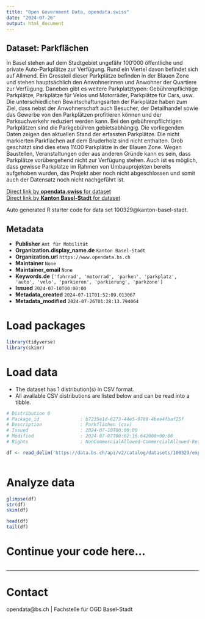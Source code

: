```yaml
---
title: "Open Government Data, opendata.swiss"
date: "2024-07-26"
output: html_document
---
```


## Dataset: Parkflächen

In Basel stehen auf dem Stadtgebiet ungefähr 100'000 öffentliche und private Auto-Parkplätze zur Verfügung. Rund ein Viertel davon befindet sich auf Allmend. Ein Grossteil dieser Parkplätze befinden in der Blauen Zone und stehen hauptsächlich den Anwohnerinnen und Anwohner der Quartiere zur Verfügung. Daneben gibt es weitere Parkplatztypen: Gebührenpflichtige Parkplätze, Parkplätze für Velos und Motorräder, Parkplätze für Cars, usw.
Die unterschiedlichen Bewirtschaftungsarten der Parkplätze haben zum Ziel, dass nebst der Anwohnerschaft auch Besucher, der Detailhandel sowie das Gewerbe von den Parkplätzen profitieren können und der Parksuchverkehr reduziert werden kann. Bei den gebührenpflichtigen Parkplätzen sind die Parkgebühren gebietsabhängig.
Die vorliegenden Daten zeigen den aktuellen Stand der erfassten Parkplätze. Die nicht markierten Parkflächen auf dem Bruderholz sind nicht enthalten. Grob geschätzt sind dies etwa 1'400 Parkplätze in der Blauen Zone. Wegen Baustellen, Veranstaltungen oder aus anderen Gründe kann es sein, dass Parkplätze vorübergehend nicht zur Verfügung stehen. Auch ist es möglich, dass gewisse Parkplätze im Rahmen von Umbauprojekten bereits aufgehoben wurden, das Projekt aber noch nicht abgeschlossen und somit auch der Datensatz noch nicht nachgeführt ist.


[Direct link by **opendata.swiss** for dataset](https://opendata.swiss/de/dataset/parkflachen)<br>
[Direct link by **Kanton Basel-Stadt** for dataset](https://data.bs.ch/explore/dataset/100329/)

Auto generated R starter code for data set 100329@kanton-basel-stadt.

## Metadata

- **Publisher** `Amt für Mobilität`
- **Organization.display_name.de** `Kanton Basel-Stadt`
- **Organization.url** `https://www.opendata.bs.ch`
- **Maintainer** `None`
- **Maintainer_email** `None`
- **Keywords.de** `['fahrrad', 'motorrad', 'parken', 'parkplatz', 'auto', 'velo', 'parkieren', 'parkierung', 'parkzone']`
- **Issued** `2024-07-10T00:00:00`
- **Metadata_created** `2024-07-11T01:52:09.013067`
- **Metadata_modified** `2024-07-26T01:28:13.794064`


# Load packages

```r

library(tidyverse)
library(skimr)

```

# Load data

-   The dataset has 1 distribution(s) in CSV format.
-   All available CSV distributions are listed below and can be read into a tibble.

```r

# Distribution 0
# Package_id               : b7235e1d-6273-44e5-9708-4bee4fbaf25f
# Description              : Parkflächen (csv)
# Issued                   : 2024-07-10T00:00:00
# Modified                 : 2024-07-07T00:02:16.642000+00:00
# Rights                   : NonCommercialAllowed-CommercialAllowed-ReferenceRequired

df <- read_delim('https://data.bs.ch/api/v2/catalog/datasets/100329/exports/csv')



```

# Analyze data

```r

glimpse(df)
str(df)
skim(df)

head(df)
tail(df)

```

# Continue your code here...

```r

```

------------------------------------------------------------------------

# Contact

opendata@bs.ch | Fachstelle für OGD Basel-Stadt
